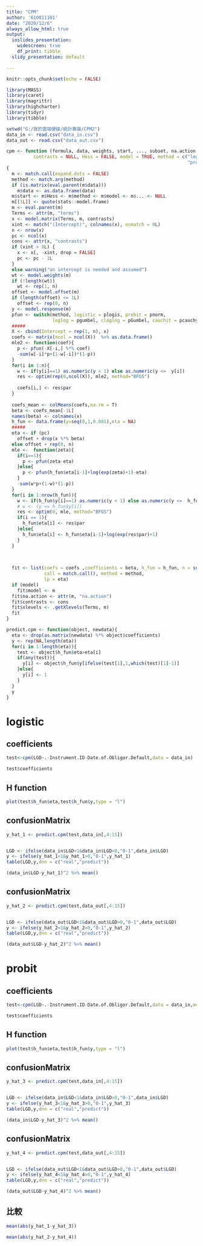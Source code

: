 ```yaml
---
title: "CPM"
author: '610811101'
date: "2020/12/6"
always_allow_html: true
output:
  ioslides_presentation: 
    widescreen: true
    df_print: tibble 
  slidy_presentation: default

---
```




```r
knitr::opts_chunk$set(echo = FALSE)
```

```r
library(MASS)
library(caret)
library(magrittr)
library(highcharter)
library(tidyr)
library(tibble)
```


```r
setwd("G:/我的雲端硬碟/統計專論/CPM2")
data_in <- read.csv("data_in.csv")
data_out <- read.csv("data_out.csv")

```



```r
cpm <- function (formula, data, weights, start, ..., subset, na.action, 
          contrasts = NULL, Hess = FALSE, model = TRUE, method = c("logistic", 
                                                                   "probit", "loglog", "cloglog", "cauchit")) 
{
  m <- match.call(expand.dots = FALSE)
  method <- match.arg(method)
  if (is.matrix(eval.parent(m$data))) 
    m$data <- as.data.frame(data)
  m$start <- m$Hess <- m$method <- m$model <- m$... <- NULL
  m[[1L]] <- quote(stats::model.frame)
  m <- eval.parent(m)
  Terms <- attr(m, "terms")
  x <- model.matrix(Terms, m, contrasts)
  xint <- match("(Intercept)", colnames(x), nomatch = 0L)
  n <- nrow(x)
  pc <- ncol(x)
  cons <- attr(x, "contrasts")
  if (xint > 0L) {
    x <- x[, -xint, drop = FALSE]
    pc <- pc - 1L
  }
  else warning("an intercept is needed and assumed")
  wt <- model.weights(m)
  if (!length(wt)) 
    wt <- rep(1, n)
  offset <- model.offset(m)
  if (length(offset) <= 1L) 
    offset <- rep(0, n)
  y <- model.response(m)
  pfun <- switch(method, logistic = plogis, probit = pnorm, 
                 loglog = pgumbel, cloglog = pGumbel, cauchit = pcauchy)
  #####
  X <- cbind(Intercept = rep(1, n), x)
  coefs <- matrix(ncol = ncol(X))  %>% as.data.frame()
  mle2 <- function(coef){
    p <- pfun(-X[-i,] %*% coef)
    -sum(w[-i]*p+(1-w[-i])*(1-p))
  }
  for(i in 1:n){
    w <- if(y[i]==1) as.numeric(y < 1) else as.numeric(y <=  y[i])
    res <- optim(rep(0,ncol(X)), mle2, method="BFGS")
    
    coefs[i,] <- res$par
  }
  
  coefs_mean <- colMeans(coefs,na.rm = T)
  beta <- coefs_mean[-1L]
  names(beta) <- colnames(x)
  h_fun <- data.frame(y=seq(0,1,0.001),eta = NA)
  #####
  eta <- if (pc) 
    offset + drop(x %*% beta)
  else offset + rep(0, n)
  mle <-  function(zeta){
    if(i==1){
      p <- pfun(zeta-eta)
    }else{
      p <- pfun(h_fun$eta[i-1]+log(exp(zeta)+1)-eta)
    }
    -sum(w*p+(1-w)*(1-p))
  }
  for(i in 1:nrow(h_fun)){
    w <- if(h_fun$y[i]==1) as.numeric(y < 1) else as.numeric(y <=  h_fun$y[i])
    # w <- (y <= h_fun$y[i])
    res <- optim(0, mle, method="BFGS")
    if(i == 1){
      h_fun$eta[i] <- res$par
    }else{
      h_fun$eta[i] <- h_fun$eta[i-1]+log(exp(res$par)+1)
    }
  }
  
  

  fit <- list(coefs = coefs ,coefficients = beta, h_fun = h_fun, n = sum(wt), nobs = sum(wt), terms = Terms,
              call = match.call(), method = method,
              lp = eta)
  if (model) 
    fit$model <- m
  fit$na.action <- attr(m, "na.action")
  fit$contrasts <- cons
  fit$xlevels <- .getXlevels(Terms, m)
  fit
}

```

```r
predict.cpm <- function(object, newdata){
  eta <- drop(as.matrix(newdata) %*% object$coefficients)
  y <- rep(NA,length(eta))
  for(i in 1:length(eta)){
    test <- object$h_fun$eta>eta[i]
    if(any(test)){
      y[i] <- object$h_fun$y[ifelse(test[1],1,which(test)[1]-1)]
    }else{
      y[i] <- 1
    }
  }
  y
}
```


# logistic  


## coefficients


```r
test<-cpm(LGD~.-Instrument.ID-Date.of.Obligor.Default,data = data_in)

test$coefficients

```

## H function

```r
plot(test$h_fun$eta,test$h_fun$y,type = "l")
```







## confusionMatrix  


```r
y_hat_1 <- predict.cpm(test,data_in[,4:15])


LGD <- ifelse(data_in$LGD<1&data_in$LGD>0,"0-1",data_in$LGD)
y <- ifelse(y_hat_1<1&y_hat_1>0,"0-1",y_hat_1)
table(LGD,y,dnn = c("real","predict")) 

(data_in$LGD-y_hat_1)^2 %>% mean()
```

## confusionMatrix 



```r
y_hat_2 <- predict.cpm(test,data_out[,4:15])


LGD <- ifelse(data_out$LGD<1&data_out$LGD>0,"0-1",data_out$LGD)
y <- ifelse(y_hat_2<1&y_hat_2>0,"0-1",y_hat_2)
table(LGD,y,dnn = c("real","predict")) 

(data_out$LGD-y_hat_2)^2 %>% mean()
```


# probit  


## coefficients


```r
test<-cpm(LGD~.-Instrument.ID-Date.of.Obligor.Default,data = data_in,method = "probit")

test$coefficients

```

## H function

```r
plot(test$h_fun$eta,test$h_fun$y,type = "l")
```





## confusionMatrix  


```r
y_hat_3 <- predict.cpm(test,data_in[,4:15])


LGD <- ifelse(data_in$LGD<1&data_in$LGD>0,"0-1",data_in$LGD)
y <- ifelse(y_hat_3<1&y_hat_3>0,"0-1",y_hat_3)
table(LGD,y,dnn = c("real","predict")) 

(data_in$LGD-y_hat_3)^2 %>% mean()
```

## confusionMatrix 



```r
y_hat_4 <- predict.cpm(test,data_out[,4:15])


LGD <- ifelse(data_out$LGD<1&data_out$LGD>0,"0-1",data_out$LGD)
y <- ifelse(y_hat_4<1&y_hat_4>0,"0-1",y_hat_4)
table(LGD,y,dnn = c("real","predict")) 

(data_out$LGD-y_hat_4)^2 %>% mean()
```




## 比較   



```r
mean(abs(y_hat_1-y_hat_3))
```

```r
mean(abs(y_hat_2-y_hat_4))
```
